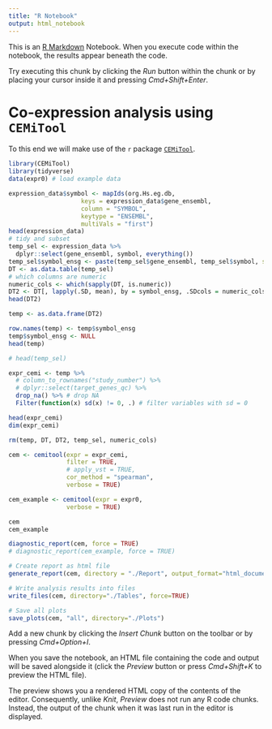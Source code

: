 ```yaml
---
title: "R Notebook"
output: html_notebook
---
```


This is an [R Markdown](http://rmarkdown.rstudio.com) Notebook. When you execute code within the notebook, the results appear beneath the code. 

Try executing this chunk by clicking the *Run* button within the chunk or by placing your cursor inside it and pressing *Cmd+Shift+Enter*. 

# Co-expression analysis using `CEMiTool`

To this end we will make use of the `r` package [`CEMiTool`](https://www.bioconductor.org/packages/release/bioc/vignettes/CEMiTool/inst/doc/CEMiTool.html).

```r
library(CEMiTool)
library(tidyverse)
data(expr0) # load example data

expression_data$symbol <- mapIds(org.Hs.eg.db,
                    keys = expression_data$gene_ensembl,
                    column = "SYMBOL",
                    keytype = "ENSEMBL",
                    multiVals = "first")
head(expression_data)
# tidy and subset
temp_sel <- expression_data %>%
  dplyr::select(gene_ensembl, symbol, everything())
temp_sel$symbol_ensg <- paste(temp_sel$gene_ensembl, temp_sel$symbol, sep = "_")
DT <- as.data.table(temp_sel)
# which columns are numeric 
numeric_cols <- which(sapply(DT, is.numeric))
DT2 <- DT[, lapply(.SD, mean), by = symbol_ensg, .SDcols = numeric_cols]
head(DT2)

temp <- as.data.frame(DT2)

row.names(temp) <- temp$symbol_ensg
temp$symbol_ensg <- NULL
head(temp)

# head(temp_sel)

expr_cemi <- temp %>%
  # column_to_rownames("study_number") %>%
  # dplyr::select(target_genes_qc) %>%
  drop_na() %>% # drop NA 
  Filter(function(x) sd(x) != 0, .) # filter variables with sd = 0

head(expr_cemi)
dim(expr_cemi)

rm(temp, DT, DT2, temp_sel, numeric_cols)


```

```r
cem <- cemitool(expr = expr_cemi, 
                filter = TRUE,
                # apply_vst = TRUE, 
                cor_method = "spearman",
                verbose = TRUE)

cem_example <- cemitool(expr = expr0,
                verbose = TRUE)
```

```r
cem
cem_example
```

```r
diagnostic_report(cem, force = TRUE)
# diagnostic_report(cem_example, force = TRUE)

```


```r
# Create report as html file
generate_report(cem, directory = "./Report", output_format="html_document")

# Write analysis results into files
write_files(cem, directory="./Tables", force=TRUE)

# Save all plots
save_plots(cem, "all", directory="./Plots")
```

Add a new chunk by clicking the *Insert Chunk* button on the toolbar or by pressing *Cmd+Option+I*.

When you save the notebook, an HTML file containing the code and output will be saved alongside it (click the *Preview* button or press *Cmd+Shift+K* to preview the HTML file). 

The preview shows you a rendered HTML copy of the contents of the editor. Consequently, unlike *Knit*, *Preview* does not run any R code chunks. Instead, the output of the chunk when it was last run in the editor is displayed.

